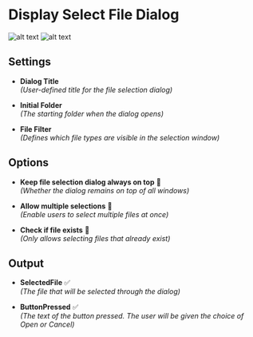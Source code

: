 # Display Select File Dialog

![alt text](../../assets/message-boxes/display-select-file-dialog.png)
![alt text](../../assets/message-boxes/display-select-file-dialog2.png)

## **Settings**

- **Dialog Title**  
  _(User-defined title for the file selection dialog)_

- **Initial Folder**  
  _(The starting folder when the dialog opens)_

- **File Filter**  
  _(Defines which file types are visible in the selection window)_

## **Options**

- **Keep file selection dialog always on top** 🔘  
  _(Whether the dialog remains on top of all windows)_  

- **Allow multiple selections** 🔘  
  _(Enable users to select multiple files at once)_

- **Check if file exists** 🔘  
  _(Only allows selecting files that already exist)_

## **Output**

- **SelectedFile** ✅  
  _(The file that will be selected through the dialog)_

- **ButtonPressed** ✅  
  _(The text of the button pressed. The user will be given the choice of Open or Cancel)_